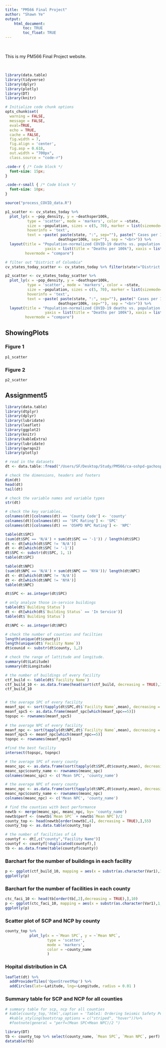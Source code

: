 ```yaml
---
title: "PM566 Final Project"
author: "Shawn Ye"
output: 
    html_document:
        toc: TRUE
        toc_float: TRUE
---
```


<br>

This is my PM566 Final Project website. 

<br>

```r

library(data.table)
library(tidyverse)
library(dplyr)
library(plotly)
library(DT)
library(knitr)

# Initialize code chunk options
opts_chunk$set(
  warning = FALSE,
  message = FALSE,
  eval=TRUE,
  echo = TRUE,
  cache = FALSE,
  fig.width = 7, 
  fig.align = 'center',
  fig.asp = 0.618,
  out.width = "700px",
  class.source = "code-r")
```

```css
.code-r { /* Code block */
  font-size: 15px;
}

.code-r-small { /* Code block */
  font-size: 10px;
}
```

```r
source("process_COVID_data.R")
```


```r

p1_scatter <- cv_states_today %>% 
  plot_ly(x = ~pop_density, y = ~deathsper100k,
          type = 'scatter', mode = 'markers', color = ~state,
          size = ~population, sizes = c(5, 70), marker = list(sizemode='diameter', opacity=0.5),
          hoverinfo = 'text',
          text = ~paste( paste(state, ":", sep=""), paste(" Cases per 100k: ", per100k, sep="") , paste(" Deaths per 100k: ",
                        deathsper100k, sep=""), sep = "<br>")) %>%
  layout(title = "Population-normalized COVID-19 deaths vs. population density",
                  yaxis = list(title = "Deaths per 100k"), xaxis = list(title = "Population Density"),
         hovermode = "compare")

# filter out "District of Columbia"
cv_states_today_scatter <- cv_states_today %>% filter(state!="District of Columbia")

p2_scatter <- cv_states_today_scatter %>% 
  plot_ly(x = ~pop_density, y = ~deathsper100k,
          type = 'scatter', mode = 'markers', color = ~state,
          size = ~population, sizes = c(5, 70), marker = list(sizemode='diameter', opacity=0.5),
          hoverinfo = 'text',
          text = ~paste( paste(state, ":", sep=""), paste(" Cases per 100k: ", per100k, sep="") , paste(" Deaths per 100k: ",
                        deathsper100k, sep=""), sep = "<br>")) %>%
  layout(title = "Population-normalized COVID-19 deaths vs. population density",
                  yaxis = list(title = "Deaths per 100k"), xaxis = list(title = "Population Density"),
         hovermode = "compare")
```

## ShowingPlots {.tabset}

### Figure 1

```r
p1_scatter
```

### Figure 2

```r
p2_scatter
```

## Assignment5 {.tabset}
```r
library(data.table)
library(dtplyr)
library(dplyr)
library(lubridate)
library(leaflet)
library(ggplot2)
library(knitr)
library(kableExtra)
library(lubridate)
library(qwraps2)
library(plotly)
```

```r
# read in the datasets
dt <- data.table::fread("/Users/SF/Desktop/Study/PM566/ca-oshpd-gachospital-buildingspcnpcratings-09252020.csv")

# check the dimensions, headers and footers
dim(dt)
head(dt)
tail(dt)

# check the variable names and variable types
str(dt)

# check the key variables.
colnames(dt)[colnames(dt) == 'County Code'] <- 'county'
colnames(dt)[colnames(dt) == 'SPC Rating'] <- 'SPC'
colnames(dt)[colnames(dt) == 'OSHPD NPC Rating'] <- 'NPC'

table(dt$SPC)
(sum(dt$SPC == 'N/A') + sum(dt$SPC == '-1')) / length(dt$SPC)
dt <- dt[which(dt$SPC != 'N/A')]
dt <- dt[which(dt$SPC != '-1')]
dt$SPC <- substr(dt$SPC, 1, 1)
table(dt$SPC)

table(dt$NPC)
(sum(dt$NPC == 'N/A') + sum(dt$NPC == 'NYA'))/ length(dt$NPC)
dt <- dt[which(dt$NPC != 'N/A')]
dt <- dt[which(dt$NPC != 'NYA')]
table(dt$NPC)

dt$SPC <- as.integer(dt$SPC)

# only analyze those in-service buildings
table(dt$`Building Status`)
dt <- dt[which(dt$`Building Status` == 'In Service')]
table(dt$`Building Status`)

dt$NPC <- as.integer(dt$NPC)

# check the number of counties and facilties
length(unique(dt$county))
length(unique(dt$`Facility Name`))
dt$counid <- substr(dt$county, 1,2)

# check the range of lattitude and longitude.
summary(dt$Latitude)
summary(dt$Longitude)
```

```r
# the number of buildings of every facility
ctf_build <- table(dt$`Facility Name`)
ctf_build_10 <- as.data.frame(head(sort(ctf_build, decreasing = TRUE),10))
ctf_build_10


# the average SPC of every facility
meanf_spc <- sort(tapply(dt$SPC,dt$`Facility Name`,mean), decreasing = TRUE)
meanf_spc5 <- as.data.frame(meanf_spc[which(meanf_spc==5)])
topspc <- rownames(meanf_spc5)
  
# the average NPC of every facility
meanf_npc <- sort(tapply(dt$NPC,dt$`Facility Name`,mean), decreasing = TRUE)
meanf_npc5 <- meanf_npc[which(meanf_npc==5)]
topnpc <- rownames(meanf_npc5)

#find the best facility
intersect(topspc, topnpc)

# the average SPC of every county
meanc_spc <- as.data.frame(sort(tapply(dt$SPC,dt$county,mean), decreasing = TRUE))
meanc_spc$county_name <- rownames(meanc_spc)
colnames(meanc_spc) <- c('Mean SPC', 'county_name')

# the average NPC of every county
meanc_npc <- as.data.frame(sort(tapply(dt$NPC,dt$county,mean), decreasing = TRUE))
meanc_npc$county_name <- rownames(meanc_npc)
colnames(meanc_npc) <- c('Mean NPC', 'county_name')

# find the counties with best performance
newtb <- merge(meanc_spc, meanc_npc, by= 'county_name')
newtb$perf <- (newtb$`Mean SPC` + newtb$`Mean NPC`)/2
county_top <- head(newtb[order(newtb[,4], decreasing = TRUE),],55)
county_top <- as.data.table(county_top)

# the number of facilities of LA
countyf <- dt[,c("county","Facility Name")]
countyf <- countyf[!duplicated(countyf),]
tb <- as.data.frame(table(countyf$county))
```

### Barchart for the number of buildings in each facility
```r
p <- ggplot(ctf_build_10, mapping = aes(x = substr(as.character(Var1),1,7), y = Freq)) + geom_bar(stat = 'identity',fill = 'darkblue')
ggplotly(p)
```

### Barchart for the number of facilities in each county
```r
ctc_faci_10 <- head(tb[order(tb[,2],decreasing = TRUE),],10)
p <- ggplot(ctc_faci_10, mapping = aes(x = substr(as.character(Var1),1,10), y = Freq)) + geom_bar(stat = 'identity',fill = 'darkred') +xlab('county_ID')
ggplotly(p)
```

### Scatter plot of SCP and NCP by county
```r
county_top %>% 
           plot_ly(x = ~`Mean SPC`, y = ~`Mean NPC`, 
                   type = 'scatter',
                   mode = 'markers',
                   color = ~county_name
                   )
```

### Hopital distribution in CA
```r
leaflet(dt) %>%
  addProviderTiles('OpenStreetMap') %>%
  addCircles(lat=~Latitude, lng=~Longitude, radius = 0.01 ) 
```

### Summary table for SCP and NCP for all counties
```r
# summary table for scp, ncp for all counties
# kable(county_top,'html',caption = 'Table1: Ordering Seismic Safety Performance For All Counties In CA')%>%
  #kable_styling(bootstrap_options = c("striped", "hover"))%>%
  #footnote(general = "perf=(Mean SPC+Mean NPC)/2 ")

library(DT)
tb <- county_top %>% select(county_name, `Mean SPC`, `Mean NPC`, perf)
datatable(tb)

```
